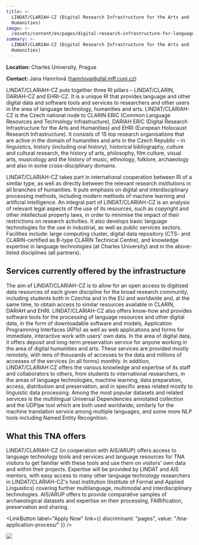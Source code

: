 ```yaml
---
title: >-
  LINDAT/CLARIAH-CZ (Digital Research Infrastructure for the Arts and
  Humanities)
image: >-
  /assets/content/en/pages/digital-research-infrastructure-for-language-technologies-arts-and-humanities-charles-university-prague-czechia/image.jpg
summary: >-
  LINDAT/CLARIAH-CZ (Digital Research Infrastructure for the Arts and
  Humanities)
---
```

**Location:** Charles University, Prague

**Contact:** Jana Hamrlová ([hamrlova@ufal.mff.cuni.cz](mailto:hamrlova@ufal.mff.cuni.cz))

LINDAT/CLARIAH-CZ puts together three RI pillars – LINDAT/CLARIN, DARIAH-CZ and EHRI-CZ. It is a
unique RI that provides language and other digital data and software tools and services to
researchers and other users in the area of language technology, humanities and arts.
LINDAT/CLARIAH-CZ is the Czech national node to CLARIN ERIC (Common Language Resources and
Technology Infrastructure), DARIAH ERIC (Digital Research Infrastructure for the Arts and
Humanities) and EHRI (European Holocaust Research Infrastructure). It consists of 15 top research
organisations that are active in the domain of humanities and arts in the Czech Republic – in
linguistics, history (including oral history), historical bibliography, culture and cultural
research, the history of arts, philosophy, film culture, visual arts, musicology and the history of
music, ethnology, folklore, archaeology and also in some cross-disciplinary domains.

LINDAT/CLARIAH-CZ takes part in international cooperation between RI of a similar type, as well as
directly between the relevant research institutions in all branches of humanities. It puts emphasis
on digital and interdisciplinary processing methods, including modern methods of machine learning
and artificial intelligence. An integral part of LINDAT/CLARIAH-CZ is an analysis of relevant legal
aspects of the use of its resources, such as copyright and other intellectual property laws, in
order to minimise the impact of their restrictions on research activities. It also develops basic
language technologies for the use in industrial, as well as public services sectors. Facilities
include: large computing cluster, digital data repository (CTS- and CLARIN-certified as B-type
CLARIN Technical Centre), and knowledge expertise in language technologies (at Charles University)
and in the above-listed disciplines (all partners).

## Services currently offered by the infrastructure

The aim of LINDAT/CLARIAH-CZ is to allow for an open access to digitised data resources of each
given discipline for the broad research community, including students both in Czechia and in the EU
and worldwide and, at the same time, to obtain access to similar resources available in CLARIN,
DARIAH and EHRI. LINDAT/CLARIAH-CZ also offers know-how and provides software tools for the
processing of language resources and other digital data, in the form of downloadable software and
models, Application Programming Interfaces (APIs) as well as web applications and forms for
immediate, interactive work with users' own data. In the area of digital data, it offers deposit and
long-term preservation service for anyone working in the area of digital humanities and arts. These
services are provided mostly remotely, with tens of thousands of accesses to the data and millions
of accesses of the services (in all forms) monthly. In addition, LINDAT/CLARIAH CZ offers the
various knowledge and expertise of its staff and collaborators to others, from students to
international researchers, in the areas of language technologies, machine learning, data
preparation, access, distribution and preservation, and in specific areas related mostly to
linguistic data processing. Among the most popular datasets and related services is the multilingual
Universal Dependencies annotated collection and the UDPipe tool which are both used worldwide;
similarly for the machine translation service among multiple languages, and some more NLP tools
including Named Entity Recognition.

## What this TNA offers

LINDAT/CLARIAH-CZ (in cooperation with AIS/ARUP) offers access to language technology tools and
services and language resources for TNA visitors to get familiar with these tools and use them on
visitors' own data and within their projects. Expertise will be provided by LINDAT and AIS mentors,
with easy access to many other language technology researchers in LINDAT/CLARIAH-CZ's host
institution (Institute of Formal and Applied Linguistics) covering further multilanguage, multimodal
and interdisciplinary technologies. AIS/ARUP offers to provide comparative samples of archaeological
datasets and expertise on their processing, FAIRification, preservation and sharing.

<LinkButton label="Apply Now" link={{ discriminant: "pages", value: "/tna-application-process/" }} />

![](/assets/content/en/pages/digital-research-infrastructure-for-language-technologies-arts-and-humanities-charles-university-prague-czechia/logo.webp)
